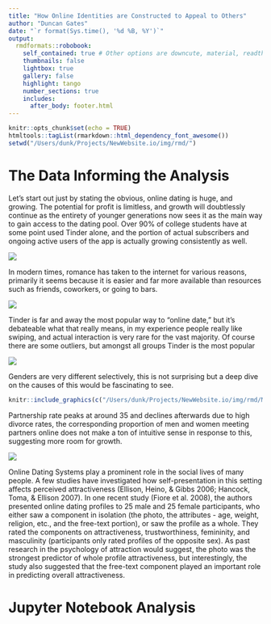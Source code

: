 ```yaml
---
title: "How Online Identities are Constructed to Appeal to Others"
author: "Duncan Gates"
date: "`r format(Sys.time(), '%d %B, %Y')`"
output: 
  rmdformats::robobook: 
    self_contained: true # Other options are downcute, material, readthedown, html_clean, html_docco, lockdown, https://github.com/juba/rmdformats
    thumbnails: false
    lightbox: true
    gallery: false
    highlight: tango
    number_sections: true
    includes:
      after_body: footer.html
---
```


```r
knitr::opts_chunk$set(echo = TRUE)
htmltools::tagList(rmarkdown::html_dependency_font_awesome())
setwd("/Users/dunk/Projects/NewWebsite.io/img/rmd/")
```

# The Data Informing the Analysis

Let's start out just by stating the obvious, online dating is huge, and growing. The potential for profit is limitless, and growth will doubtlessly continue as the entirety of younger generations now sees it as the main way to gain access to the dating pool. Over 90% of college students have at some point used Tinder alone, and the portion of actual subscribers and ongoing active users of the app is actually growing consistently as well.

![](/Users/dunk/Projects/NewWebsite.io/img/rmd/TinderGrowth.png)

In modern times, romance has taken to the internet for various reasons, primarily it seems because it is easier and far more available than resources such as friends, coworkers, or going to bars.

![](/Users/dunk/Projects/NewWebsite.io/img/rmd/IncreasinglyOnline.png)

Tinder is far and away the most popular way to "online date," but it's debateable what that really means, in my experience people really like swiping, and actual interaction is very rare for the vast majority. Of course there are some outliers, but amongst all groups Tinder is the most popular

![](/Users/dunk/Projects/NewWebsite.io/img/rmd/USDatingbyAge.png)

Genders are very different selectively, this is not surprising but a deep dive on the causes of this would be fascinating to see.

```r
knitr::include_graphics(c("/Users/dunk/Projects/NewWebsite.io/img/rmd/MenRateWomen.png","/Users/dunk/Projects/NewWebsite.io/img/rmd/WomenRateMen.png"))
```

Partnership rate peaks at around 35 and declines afterwards due to high divorce rates, the corresponding proportion of men and women meeting partners online does not make a ton of intuitive sense in response to this, suggesting more room for growth.

![](/Users/dunk/Projects/NewWebsite.io/img/rmd/AgevsDating.png)

Online Dating Systems play a prominent role in the social lives of many people. A few studies have investigated how self-presentation in this setting affects perceived attractiveness (Ellison, Heino, & Gibbs 2006; Hancock, Toma, & Ellison 2007). In one recent study (Fiore et al. 2008), the authors presented online dating profiles to 25 male and 25 female participants, who either saw a component in isolation (the photo, the attributes - age, weight, religion, etc., and the free-text portion), or saw the profile as a whole. They rated the components on attractiveness, trustworthiness, femininity, and masculinity (participants only rated profiles of the opposite sex). As past research in the psychology of attraction would suggest, the photo was the strongest predictor of whole profile attractiveness, but interestingly, the study also suggested that the free-text component played an important role in predicting overall attractiveness.




# Jupyter Notebook Analysis






